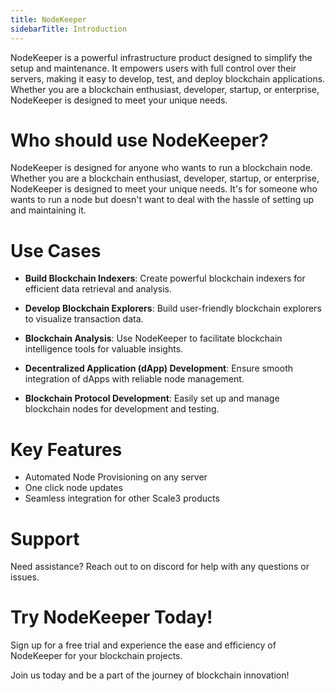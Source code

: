 ```yaml
---
title: NodeKeeper
sidebarTitle: Introduction
---
```


NodeKeeper is a powerful infrastructure product designed to simplify the setup and maintenance. It empowers users with full control over their servers, making it easy to develop, test, and deploy blockchain applications. Whether you are a blockchain enthusiast, developer, startup, or enterprise, NodeKeeper is designed to meet your unique needs.

# Who should use NodeKeeper?

NodeKeeper is designed for anyone who wants to run a blockchain node. Whether you are a blockchain enthusiast, developer, startup, or enterprise, NodeKeeper is designed to meet your unique needs.
It's for someone who wants to run a node but doesn't want to deal with the hassle of setting up and maintaining it.

# Use Cases

- **Build Blockchain Indexers**: Create powerful blockchain indexers for efficient data retrieval and analysis.

- **Develop Blockchain Explorers**: Build user-friendly blockchain explorers to visualize transaction data.

- **Blockchain Analysis**: Use NodeKeeper to facilitate blockchain intelligence tools for valuable insights.

- **Decentralized Application (dApp) Development**: Ensure smooth integration of dApps with reliable node management.

- **Blockchain Protocol Development**: Easily set up and manage blockchain nodes for development and testing.

# Key Features

- Automated Node Provisioning on any server
- One click node updates
- Seamless integration for other Scale3 products

# Support

Need assistance? Reach out to on discord for help with any questions or issues.

# Try NodeKeeper Today!

Sign up for a free trial and experience the ease and efficiency of NodeKeeper for your blockchain projects.

Join us today and be a part of the journey of blockchain innovation!
